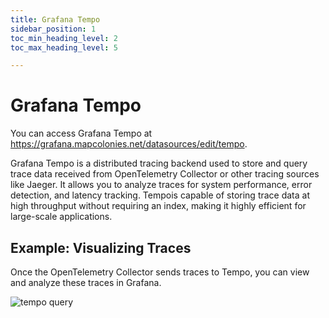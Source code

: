 ```yaml
---
title: Grafana Tempo
sidebar_position: 1
toc_min_heading_level: 2
toc_max_heading_level: 5

---
```



# Grafana Tempo

You can access Grafana Tempo at https://grafana.mapcolonies.net/datasources/edit/tempo.

Grafana Tempo is a distributed tracing backend used to store and query trace data received from OpenTelemetry Collector or other tracing sources like Jaeger. It allows you to analyze traces for system performance, error detection, and latency tracking. Tempois capable of storing trace data at high throughput without requiring an index, making it highly efficient for large-scale applications.

## Example: Visualizing Traces
Once the OpenTelemetry Collector sends traces to Tempo, you can view and analyze these traces in Grafana.

![tempo query](./img/tempo-query.png)